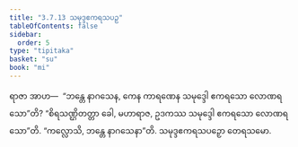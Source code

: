 ```yaml
---
title: "3.7.13 သမုဒ္ဒဧကရသပဉှ"
tableOfContents: false
sidebar:
  order: 5
type: "tipitaka"
basket: "su"
book: "mi"
---
```



<DynamicBreadcrumb />

<Division number="106" book="mi">

<Paragraph number="498" book="mi">
ရာဇာ အာဟ—  “ဘန္တေ နာဂသေန, ကေန ကာရဏေန သမုဒ္ဒေါ ဧကရသော လောဏရသော”တိ? “စိရသဏ္ဌိတတ္တာ ခေါ, မဟာရာဇ, ဥဒကဿ သမုဒ္ဒေါ ဧကရသော လောဏရသော”တိ.
</Paragraph>

<Paragraph number="499" book="mi">
“ကလ္လောသိ, ဘန္တေ နာဂသေနာ”တိ.

</Paragraph>
</Division>

<Paragraph number="500" type="center" book="mi">
သမုဒ္ဒဧကရသပဉှော တေရသမော.
</Paragraph>